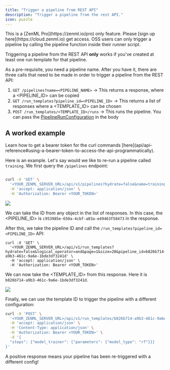 ```yaml
---
title: "Trigger a pipeline from REST API"
description: "Trigger a pipeline from the rest API."
icon: puzzle
---
```


<Info>
  This is a [ZenML Pro](https://zenml.io/pro) only feature. Please [sign up here](https://cloud.zenml.io) get access. OSS users can only trigger a pipeline by calling the pipeline function inside their runner script.
</Info>

Triggering a pipeline from the REST API **only** works if you've created at least one run template for that pipeline.

As a pre-requisite, you need a pipeline name. After you have it, there are three calls that need to be made in order to trigger a pipeline from the REST API:

1. `GET /pipelines?name=<PIPELINE_NAME>` \-> This returns a response, where a \<PIPELINE_ID> can be copied
2. `GET /run_templates?pipeline_id=<PIPELINE_ID>` \-> This returns a list of responses where a \<TEMPLATE_ID> can be chosen
3. `POST /run_templates/<TEMPLATE_ID>/runs` \-> This runs the pipeline. You can pass the [PipelineRunConfiguration](https://sdkdocs.zenml.io/latest/core%5Fcode%5Fdocs/core-config/#zenml.config.pipeline%5Frun%5Fconfiguration.PipelineRunConfiguration) in the body

## A worked example

<Info>
  Learn how to get a bearer token for the curl commands [here](api/api-reference#using-a-bearer-token-to-access-the-api-programmatically).
</Info>

Here is an example. Let's say would we like to re-run a pipeline called `training`. We first query the `/pipelines` endpoint:


```Bash

curl -X 'GET' \
  '<YOUR_ZENML_SERVER_URL>/api/v1/pipelines?hydrate=false&name=training' \
  -H 'accept: application/json' \
  -H 'Authorization: Bearer <YOUR_TOKEN>'
```
<Frame caption="Identifying the pipeline ID
">
  <img src="/_assets/how-to/setting-up-a-project-repository/tp-1.png" />
</Frame>


We can take the ID from any object in the list of responses. In this case, the \<PIPELINE_ID> is `c953985e-650a-4cbf-a03a-e49463f58473` in the response.

After this, we take the pipeline ID and call the `/run_templates?pipeline_id=<PIPELINE_ID>` API:

```shell
curl -X 'GET' \
  '<YOUR_ZENML_SERVER_URL>/api/v1/run_templates?hydrate=false&logical_operator=and&page=1&size=20&pipeline_id=b826b714-a9b3-461c-9a6e-1bde3df3241d' \
  -H 'accept: application/json' \
  -H 'Authorization: Bearer <YOUR_TOKEN>'
```

We can now take the \<TEMPLATE_ID> from this response. Here it is `b826b714-a9b3-461c-9a6e-1bde3df3241d`.

<Frame caption="Identifying the template ID
">
  <img src="/_assets/how-to/setting-up-a-project-repository/tp-2.png" />
</Frame>

Finally, we can use the template ID to trigger the pipeline with a different configuration:

```Bash
curl -X 'POST' \
  '<YOUR_ZENML_SERVER_URL>/api/v1/run_templates/b826b714-a9b3-461c-9a6e-1bde3df3241d/runs' \
  -H 'accept: application/json' \
  -H 'Content-Type: application/json' \
  -H 'Authorization: Bearer <YOUR_TOKEN>' \
  -d '{
  "steps": {"model_trainer": {"parameters": {"model_type": "rf"}}}
}'
```

A positive response means your pipeline has been re-triggered with a different config!

<CardGroup>
 <Card title="Run Pipeline from Another" icon="diagram-project" href="/usage/pipelines/trigger-pipelines/trigger-a-pipeline-from-another" horizontal/> <Card title="Run Pipeline from Python Client" icon="python" href="/usage/pipelines/trigger-pipelines/trigger-a-pipeline-from-client" horizontal/> </CardGroup>

